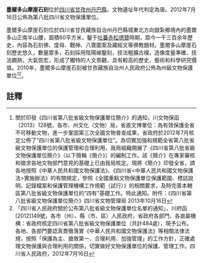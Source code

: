 {{msg:四川省文物保護單位
|名稱 = 墨爾多山摩崖石刻
|編號 = 374
|圖片 = 
|級別 = S8
|分類 = 
|時代 = [[唐代|唐代]]
|地点 = [[四川省|四川省]][[甘孜州|甘孜州]][[丹巴縣|丹巴縣]]
|坐標 =
|登錄 = 2012年7月16日
}}
'''墨爾多山摩崖石刻'''位於[[四川省|四川省]][[甘孜州|甘孜州]][[丹巴縣|丹巴縣]]，文物遺址年代判定為唐。2012年7月16日公佈為第八批四川省文物保護單位。

墨爾多山摩崖石刻位於四川省甘孜藏族自治州丹巴縣城東北方向嶽紮鄉境內的墨爾多山正南半山腰，面積60平方米，鑿于[[吐蕃|吐蕃]][[赤松德贊|赤松德贊]]時期，距今一千三百余年歷史，內容為石刻佛、度母、戰神、八寶圖案及藏經文等佛教題材。墨爾多山摩崖石刻歷史悠久，數量眾多，石刻採用陰陽線鑿刻，技法粗擴古樸，造像度量準確、技法嫺熟，大氣恢宏，形成了獨特的人文景觀，具有較高的歷史、藝術和科學研究價值。2010年，墨爾多山摩崖石刻被甘孜藏族自治州人民政府公佈為州級文物保護單位<ref>關於印發《四川省第八批省級文物保護單位簡介》的通知，川文物保函〔2013〕128號，各市、州文化（文物）局，省直文博單位：為有效保護全省不可移動文物，進一步鞏固第三次全國文物普查成果，省政府於2012年7月核定公佈了“四川省第八批省級文物保護單位”。為切實加強和規範全省第八批省級文物保護單位的保護管理和合理利用，我局組織開展了《四川省第八批省級文物保護單位簡介》（以下簡稱《簡介》）的編制工作。該《簡介》在專家審核和徵求各地文物部門意見的基礎上已由我局核定。現將《簡介》印發全省，請各地按照《中華人民共和國文物保護法》、《四川省<中華人民共和國文物保護法>實施辦法》的有關規定，參照《全國重點文物保護單位保護範圍、標誌說明、記錄檔案和保護管理機構工作規範（試行）》的相關要求，及時完善本轄區第八批省級文物保護單位的“四有”基礎工作。特此通知。附件：《四川省第八批省級文物保護單位簡介》四川省文物管理局  2013年10月16日</ref><ref>「四川省人民政府關於公布第八批省級文物保護單位名單的通知」，川府函[2012]149號，各市（州）、縣（市、區）人民政府，省政府各部門、各直屬機構：省政府核定四川省第八批省級文物保護單位（共計484處），現予公布。各地、各部門要認真貫徹落實《中華人民共和國文物保護法》等相關法律法規，按照「保護為主、搶救第一、合理利用、加強管理」的工作方針，正確處理文物保護與合理利用的關係，切實做好文物保護單位的保護、管理工作。四川省人民政府，2012年7月16日</ref>。
==註釋==
{{reflist}}
{{文物保護單位小作品}}